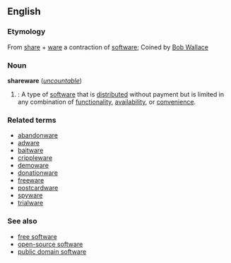 {{wikipedia}}
==English==

===Etymology===
From [[share]] + [[ware]] a contraction of [[software]]; Coined by [[w:Bob Wallace|Bob Wallace]]

===Noun===
'''shareware''' (''[[uncountable]]'')

#{{cattag|Computing}}: A type of [[software]] that is [[distribute]]d without payment but is limited in any combination of [[functionality]], [[availability]], or [[convenience]].

===Related terms=== <!-- Morphologically related, non-derived terms, and not in the etymology -->
*[[abandonware]]
*[[adware]]
*[[baitware]]
*[[crippleware]]
*[[demoware]]
*[[donationware]]
*[[freeware]]
*[[postcardware]]
*[[spyware]]
*[[trialware]]

===See also===
*[[free software]]
*[[open-source software]]
*[[public domain software]]